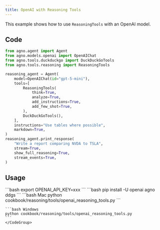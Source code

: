 ```yaml
---
title: OpenAI with Reasoning Tools
---
```


This example shows how to use `ReasoningTools` with an OpenAI model.

## Code

```python cookbook/reasoning/tools/openai_reasoning_tools.py
from agno.agent import Agent
from agno.models.openai import OpenAIChat
from agno.tools.duckduckgo import DuckDuckGoTools
from agno.tools.reasoning import ReasoningTools

reasoning_agent = Agent(
    model=OpenAIChat(id="gpt-5-mini"),
    tools=[
        ReasoningTools(
            think=True,
            analyze=True,
            add_instructions=True,
            add_few_shot=True,
        ),
        DuckDuckGoTools(),
    ],
    instructions="Use tables where possible",
    markdown=True,
)
reasoning_agent.print_response(
    "Write a report comparing NVDA to TSLA",
    stream=True,
    show_full_reasoning=True,
    stream_events=True,
)
```

## Usage

<Steps>
  <Snippet file="create-venv-step.mdx" />

  <Step title="Set your API key">
    ```bash
    export OPENAI_API_KEY=xxx
    ```
  </Step>

  <Step title="Install libraries">
    ```bash
    pip install -U openai agno ddgs
    ```
  </Step>

  <Step title="Run Example">
    <CodeGroup>
    ```bash Mac
    python cookbook/reasoning/tools/openai_reasoning_tools.py
    ```

    ```bash Windows
    python cookbook/reasoning/tools/openai_reasoning_tools.py
    ```
    </CodeGroup>
  </Step>

</Steps>